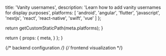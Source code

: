 
  title: 'Vanity usernames',
  description: 'Learn how to add vanity usernames for display purposes',
  platforms: [
    'android',
    'angular',
    'flutter',
    'javascript',
    'nextjs',
    'react',
    'react-native',
    'swift',
    'vue'
  ]
};

  return getCustomStaticPath(meta.platforms);
}

  return {
    props: {
      meta,
    }
  };
}

{/* backend configuration */}
{/* frontend visualization */}
